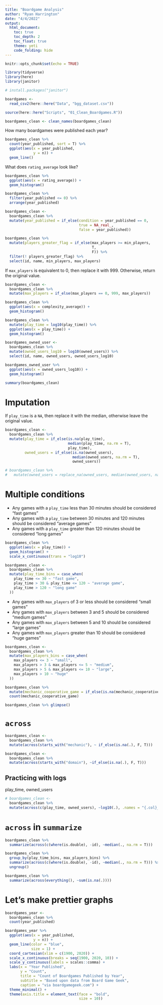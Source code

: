 ```yaml
---
title: "Boardgame Analysis"
author: "Ryan Harrington"
date: "4/4/2022"
output: 
  html_document:
    toc: true
    toc_depth: 2
    toc_float: true
    theme: yeti
    code_folding: hide
---
```


```r
knitr::opts_chunk$set(echo = TRUE)
```

```r
library(tidyverse)
library(here)
library(janitor)

# install.packages("janitor")

```

```r
boardgames <-
  read_csv2(here::here("Data", "bgg_dataset.csv"))
```

```r
source(here::here("Scripts", "01_Clean_Boardgames.R"))
```

```r
boardgames_clean <- clean_names(boardgames_clean)
```
How many boardgames were published each year?

```r
boardgames_clean %>% 
  count(year_published, sort = T) %>% 
  ggplot(aes(x = year_published,
             y = n)) +
  geom_line()
```

What does `rating_average` look like?

```r
boardgames_clean %>% 
  ggplot(aes(x = rating_average)) +
  geom_histogram()
```

```r
boardgames_clean %>% 
  filter(year_published <= 0) %>% 
  arrange(year_published)
```

```r
boardgames_clean <-
  boardgames_clean %>% 
  mutate(year_published = if_else(condition = year_published == 0,
                                  true = NA_real_,
                                  false = year_published))
```

```r
boardgames_clean %>% 
  mutate(players_greater_flag = if_else(max_players >= min_players,
                                        T,
                                        F)) %>% 
  filter(! players_greater_flag) %>% 
  select(id, name, min_players, max_players)
```

If `max_players` is equivalent to 0, then replace it with 999. Otherwise, return the original value.

```r
boardgames_clean <- 
  boardgames_clean %>% 
  mutate(max_players = if_else(max_players == 0, 999, max_players))
```

```r
boardgames_clean %>% 
  ggplot(aes(x = complexity_average)) +
  geom_histogram()

boardgames_clean %>% 
  mutate(play_time = log10(play_time)) %>%
  ggplot(aes(x = play_time)) +
  geom_histogram()


```

```r
boardgames_owned_user <- 
  boardgames_clean %>% 
  mutate(owned_users_log10 = log10(owned_users)) %>% 
  select(id, name, owned_users, owned_users_log10)

boardgames_owned_user %>%
  ggplot(aes(x = owned_users_log10)) +
  geom_histogram()
```

```r
summary(boardgames_clean)
```

# Imputation

If `play_time` is a `NA`, then replace it with the median, otherwise leave the original value.

```r
boardgames_clean <- 
  boardgames_clean %>% 
  mutate(play_time = if_else(is.na(play_time), 
                             median(play_time, na.rm = T),
                             play_time),
         owned_users = if_else(is.na(owned_users),
                               median(owned_users, na.rm = T),
                               owned_users))
```

```r
# boardgames_clean %>% 
#   mutate(owned_users = replace_na(owned_users, median(owned_users, na.rm = T)))
```

# Multiple conditions

* Any games with a `play_time` less than 30 minutes should be considered "fast games"
* Any games with a `play_time` between 30 minutes and 120 minutes should be considered "average games"
* Any games with a `play_time` greater than 120 minutes should be considered "long games"

```r
boardgames_clean %>% 
  ggplot(aes(x = play_time)) +
  geom_histogram() +
  scale_x_continuous(trans = "log10")
```

```r
boardgames_clean <- 
  boardgames_clean %>% 
  mutate(play_time_bins = case_when(
    play_time <= 30 ~ "fast game",
    play_time > 30 & play_time <= 120 ~ "average game",
    play_time > 120 ~ "long game"
  ))
```

* Any games with `max_players` of 3 or less should be considered "small games"
* Any games with `max_players` between 3 and 5 should be considered "medium games"
* Any games with `max_players` between 5 and 10 should be considered "large games"
* Any games with `max_players` greater than 10 should be considered "huge games"

```r
boardgames_clean <- 
  boardgames_clean %>% 
  mutate(max_players_bins = case_when(
    max_players <= 3 ~ "small",
    max_players > 3 & max_players <= 5 ~ "medium",
    max_players > 5 & max_players <= 10 ~ "large",
    max_players > 10 ~ "huge"
  ))
```

```r
boardgames_clean %>% 
  mutate(mechanic_cooperative_game = if_else(is.na(mechanic_cooperative_game), F, T)) %>% 
  count(mechanic_cooperative_game)
```

```r
boardgames_clean %>% glimpse()
```


# `across`

```r
boardgames_clean <- 
  boardgames_clean %>% 
  mutate(across(starts_with("mechanic"), ~ if_else(is.na(.), F, T)))
```

```r
boardgames_clean <- 
  boardgames_clean %>% 
  mutate(across(starts_with("domain"), ~if_else(is.na(.), F, T)))
```

## Practicing with logs

play_time, owned_users

```r
# boardgames_clean <- 
  boardgames_clean %>% 
  mutate(across(c(play_time, owned_users), ~log10(.), .names = "{.col}_log"))
```

# `across` in `summarize`

```r
boardgames_clean %>% 
  summarize(across(c(where(is.double), -id), ~median(., na.rm = T)))
```

```r
boardgames_clean %>% 
  group_by(play_time_bins, max_players_bins) %>% 
  summarize(across(c(where(is.double), -id), ~median(., na.rm = T))) %>% 
  ungroup()
```

```r
boardgames_clean %>% 
  summarize(across(everything(), ~sum(is.na(.))))
```

# Let's make prettier graphs

```r
boardgames_year <- 
  boardgames_clean %>% 
  count(year_published)
```

```r
boardgames_year %>% 
  ggplot(aes(x = year_published,
             y = n)) +
  geom_line(color = "blue",
            size = 1) +
  coord_cartesian(xlim = c(1900, 2020)) +
  scale_x_continuous(breaks = seq(1900, 2020, 10)) +
  scale_y_continuous(labels = scales::comma) +
  labs(x = "Year Published",
       y = "Count",
       title = "Count of Boardgames Published by Year",
       subtitle = "Based upon data from Board Game Geek",
       caption = "via boardgamegeek.com") +
  theme_minimal() +
  theme(axis.title = element_text(face = "bold",
                                  size = 10))
```

